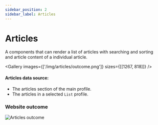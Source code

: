 ```yaml
---
sidebar_position: 2
sidebar_label: Articles
---
```



# Articles

A components that can render a list of articles with searching and sorting and article content of a individual article.

<Gallery images={['/img/articles/outcome.png']} sizes={[[1267, 818]]} />

#### Articles data source:
-   The articles section of the main profile.
-   The articles in a selected `List` profile.

### Website outcome

![Articles outcome](/img/articles/outcome.png)
